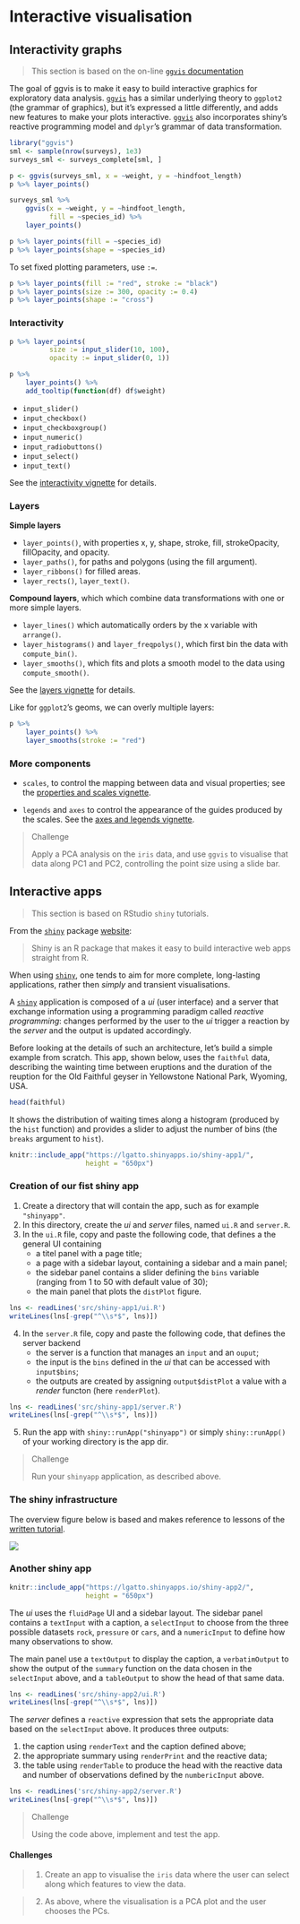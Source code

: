 # Interactive visualisation

## Interactivity graphs 

> This section is based on the on-line [`ggvis` documentation](http://ggvis.rstudio.com/)

The goal of ggvis is to make it easy to build interactive graphics for
exploratory data analysis. [`ggvis`](http://ggvis.rstudio.com/) has a
similar underlying theory to `ggplot2` (the grammar of graphics), but
it's expressed a little differently, and adds new features to make
your plots interactive. [`ggvis`](http://ggvis.rstudio.com/) also
incorporates shiny's reactive programming model and `dplyr`'s grammar
of data transformation.

```r
library("ggvis")
sml <- sample(nrow(surveys), 1e3)
surveys_sml <- surveys_complete[sml, ]
```

```r
p <- ggvis(surveys_sml, x = ~weight, y = ~hindfoot_length)
p %>% layer_points()
```

```r
surveys_sml %>%
    ggvis(x = ~weight, y = ~hindfoot_length,
          fill = ~species_id) %>%
    layer_points()
```

```r
p %>% layer_points(fill = ~species_id)
p %>% layer_points(shape = ~species_id)
```

To set fixed plotting parameters, use `:=`.

```r
p %>% layer_points(fill := "red", stroke := "black")
p %>% layer_points(size := 300, opacity := 0.4)
p %>% layer_points(shape := "cross")
```

### Interactivity

```r
p %>% layer_points(
          size := input_slider(10, 100),
          opacity := input_slider(0, 1))
```

```r
p %>%
    layer_points() %>% 
    add_tooltip(function(df) df$weight)
```

* `input_slider()`
* `input_checkbox()`
* `input_checkboxgroup()`
* `input_numeric()`
* `input_radiobuttons()`
* `input_select()`
* `input_text()`

See the
[interactivity vignette](http://ggvis.rstudio.com/interactivity.html)
for details.


### Layers

**Simple layers** 

* `layer_points()`, with properties x, y, shape, stroke, fill,
  strokeOpacity, fillOpacity, and opacity.
* `layer_paths()`, for paths and polygons (using the fill argument).
* `layer_ribbons()` for filled areas.
* `layer_rects()`, `layer_text()`.

**Compound layers**, which which combine data transformations with one
or more simple layers.

* `layer_lines()` which automatically orders by the x variable with
  `arrange()`.
* `layer_histograms()` and `layer_freqpolys()`, which first bin the
  data with `compute_bin()`.
* `layer_smooths()`, which fits and plots a smooth model to the data
  using `compute_smooth()`.

See the [layers vignette](http://ggvis.rstudio.com/layers.html) for
details.


Like for `ggplot2`'s geoms, we can overly multiple layers:


```r
p %>%
    layer_points() %>%
    layer_smooths(stroke := "red")
```

### More components 

* `scales`, to control the mapping between data and visual properties;
  see the
  [properties and scales vignette](http://ggvis.rstudio.com/properties-scales.html).

* `legends` and `axes` to control the appearance of the guides
  produced by the scales. See the
  [axes and legends vignette](http://ggvis.rstudio.com/axes-legends.html).


> Challenge
>
> Apply a PCA analysis on the `iris` data, and use `ggvis` to
> visualise that data along PC1 and PC2, controlling the point size
> using a slide bar.

## Interactive apps 

> This section is based on RStudio `shiny` tutorials.

From the [`shiny`](https://shiny.rstudio.com/)
package [website](https://shiny.rstudio.com/):

> Shiny is an R package that makes it easy to build interactive web
> apps straight from R.

When using [`shiny`](https://shiny.rstudio.com/), one tends to aim for
more complete, long-lasting applications, rather then *simply* and
transient visualisations.

A [`shiny`](https://shiny.rstudio.com/) application is composed of a
*ui* (user interface) and a server that exchange information using a
programming paradigm called *reactive programming*: changes performed
by the user to the *ui* trigger a reaction by the *server* and the
output is updated accordingly.

Before looking at the details of such an architecture, let's build a
simple example from scratch. This app, shown below, uses the
`faithful` data, describing the wainting time between eruptions and
the duration of the reuption for the Old Faithful geyser in
Yellowstone National Park, Wyoming, USA. 

```r
head(faithful)
```

It shows the distribution of waiting times along a histogram (produced
by the `hist` function) and provides a slider to adjust the number of
bins (the `breaks` argument to `hist`).

```r
knitr::include_app("https://lgatto.shinyapps.io/shiny-app1/",
                   height = "650px")
```

### Creation of our fist shiny app

1. Create a directory that will contain the app, such as for example
   `"shinyapp"`.
2. In this directory, create the *ui* and *server* files, named `ui.R`
   and `server.R`.
3. In the `ui.R` file, copy and paste the following code, that defines
   a the general UI containing
   - a titel panel with a page title;
   - a page with a sidebar layout, containing a sidebar and a main
     panel;
   - the sidebar panel contains a slider defining the `bins` variable
     (ranging from 1 to 50 with default value of 30);
   - the main panel that plots the `distPlot` figure.

```r
lns <- readLines('src/shiny-app1/ui.R')
writeLines(lns[-grep("^\\s*$", lns)])
```

4. In the `server.R` file, copy and paste the following code, that
   defines the server backend
   - the server is a function that manages an `input` and an `ouput`;
   - the input is the `bins` defined in the *ui* that can be accessed
     with `input$bins`;
   - the outputs are created by assigning `output$distPlot` a value
     with a *render* functon (here `renderPlot`).

```r
lns <- readLines('src/shiny-app1/server.R')
writeLines(lns[-grep("^\\s*$", lns)])
```

5. Run the app with `shiny::runApp("shinyapp")` or simply
   `shiny::runApp()` of your working directory is the app dir.

> Challenge 
> 
> Run your `shinyapp` application, as described above.

### The shiny infrastructure 

The overview figure below is based and makes reference to lessons of
the [written tutorial](https://shiny.rstudio.com/tutorial/).

![](./figs/shiny-overview.jpg)

### Another shiny app

```r
knitr::include_app("https://lgatto.shinyapps.io/shiny-app2/",
                   height = "650px")
```

The *ui* uses the `fluidPage` UI and a sidebar layout. The sidebar
panel contains a `textInput` with a caption, a `selectInput` to choose
from the three possible datasets `rock`, `pressure` or `cars`, and a
`numericInput` to define how many observations to show. 

The main panel use a `textOutput` to display the caption, a
`verbatimOutput` to show the output of the `summary` function on the
data chosen in the `selectInput` above, and a `tableOutput` to show
the head of that same data.

```r
lns <- readLines('src/shiny-app2/ui.R')
writeLines(lns[-grep("^\\s*$", lns)])
```

The *server* defines a `reactive` expression that sets the appropriate
data based on the `selectInput` above. It produces three outputs: 

1. the caption using `renderText` and the caption defined above; 
2. the appropriate summary using `renderPrint` and the reactive data;
3. the table using `renderTable` to produce the head with the reactive
   data and number of observations defined by the `numbericInput`
   above.

```r
lns <- readLines('src/shiny-app2/server.R')
writeLines(lns[-grep("^\\s*$", lns)])
```

> Challenge
>
> Using the code above, implement and test the app.

#### Challenges {-}

> 1. Create an app to visualise the `iris` data where the user can select
>    along which features to view the data.

> 2. As above, where the visualisation is a PCA plot and the user chooses
>    the PCs.

